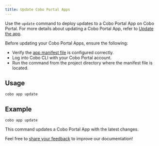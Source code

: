 ```yaml
---
title: Update Cobo Portal Apps
---
```


Use the `update` command to deploy updates to a Cobo Portal App on Cobo Portal. For more details about updating a Cobo Portal App, refer to [Update the app](/v2/apps/build-app#update-the-app).

Before updating your Cobo Portal Apps, ensure the following:
- Verify the [app manifest file](/v2/apps/build-app#configure-the-manifest-file) is configured correctly.
- Log into Cobo CLI with your Cobo Portal account.
- Run the command from the project directory where the manifest file is located.

## Usage
```shell
cobo app update
```

## Example
```shell
cobo app update
```
This command updates a Cobo Portal App with the latest changes.

<Tip>Feel free to [share your feedback](https://forms.zohopublic.com/cobo/form/DocumentFeedbackForm/formperma/QvLOhxJv1_JMsJ-1dleZ8Itb_7rzN-LtgvsDdxosoVI) to improve our documentation!</Tip>